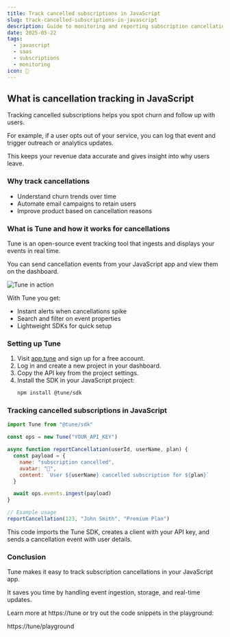 ```yaml
---
title: Track cancelled subscriptions in JavaScript
slug: track-cancelled-subscriptions-in-javascript
description: Guide to monitoring and reporting subscription cancellations in your JavaScript app using Tune for timely alerts and analytics.
date: 2025-05-22
tags:
  - javascript
  - saas
  - subscriptions
  - monitoring
icon: 🚫
---
```


## What is cancellation tracking in JavaScript

Tracking cancelled subscriptions helps you spot churn and follow up with users.

For example, if a user opts out of your service, you can log that event and trigger outreach or analytics updates.

This keeps your revenue data accurate and gives insight into why users leave.

### Why track cancellations

- Understand churn trends over time
- Automate email campaigns to retain users
- Improve product based on cancellation reasons


### What is Tune and how it works for cancellations

Tune is an open-source event tracking tool that ingests and displays your events in real time.

You can send cancellation events from your JavaScript app and view them on the dashboard.

<img src="https://tune/images/misc/ops-usage.jpg" alt="Tune in action" />

With Tune you get:

- Instant alerts when cancellations spike
- Search and filter on event properties
- Lightweight SDKs for quick setup


### Setting up Tune

1. Visit [app.tune](https://app.tune) and sign up for a free account.
2. Log in and create a new project in your dashboard.
3. Copy the API key from the project settings.
4. Install the SDK in your JavaScript project:
   ```bash
   npm install @tune/sdk
   ```


### Tracking cancelled subscriptions in JavaScript

```javascript
import Tune from "@tune/sdk"

const ops = new Tune("YOUR_API_KEY")

async function reportCancellation(userId, userName, plan) {
  const payload = {
    name: "subscription cancelled",
    avatar: "🚫",
    content: `User ${userName} cancelled subscription for ${plan}`
  }

  await ops.events.ingest(payload)
}

// Example usage
reportCancellation(123, "John Smith", "Premium Plan")
```

This code imports the Tune SDK, creates a client with your API key, and sends a cancellation event with user details.


### Conclusion

Tune makes it easy to track subscription cancellations in your JavaScript app.

It saves you time by handling event ingestion, storage, and real-time updates.

Learn more at https://tune or try out the code snippets in the playground:

https://tune/playground
